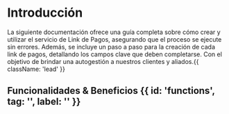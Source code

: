 

<HeroPattern />

# Introducción
La siguiente documentación ofrece una guía completa sobre cómo crear y utilizar el servicio de Link de Pagos, asegurando que el proceso se ejecute sin errores. Además, se incluye un paso a paso para la creación de cada link de pagos, detallando los campos clave que deben completarse. Con el objetivo de brindar una autogestión a nuestros clientes y aliados.{{ className: 'lead' }}

## Funcionalidades & Beneficios {{ id: 'functions', tag: '', label: '' }}

<Benefitspaymentlink/>

